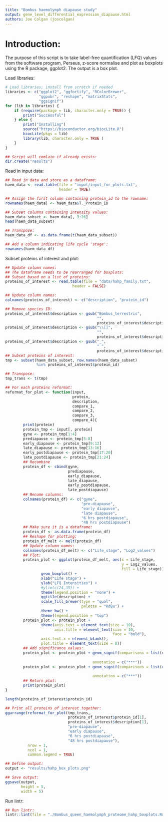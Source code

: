 ```yaml
--- 
title: "Bombus haemolymph diapause study"
output: gene_level_differential_expression_diapause.html
authors: Joe Colgan (joscolgan)
--- 
```


Introduction:
=============

The purpose of this script is to take label-free quantification (LFQ) values from the software program, Perseus, z-score normalise and plot as boxplots using the R package, ggplot2. The output is a box plot.

Load libraries:

```r
# Load libraries; install from scratch if needed
libraries <- c("ggplot2", "ggfortify", "RColorBrewer",
               "ggpubr", "reshape", "matrixStats",
               "ggsignif")
for (lib in libraries) {
    if (require(package = lib, character.only = TRUE)) {
        print("Successful")
    } else {
        print("Installing")
        source("https://bioconductor.org/biocLite.R")
        biocLite(pkgs = lib)
        library(lib, character.only = TRUE )
    }
}

## Script will comlain if already exists:
dir.create("results")
```

Read in input data:

```r
## Read in data and store as a dataframe:
haem_data <- read.table(file = "input/input_for_plots.txt",
                        header = TRUE)

## Assign the first column containing protein_id to the rowname:
rownames(haem_data) <- haem_data$T._Protein_ID

## Subset columns containing intensity values:
haem_data_subset <- haem_data[, 3:26]
head(haem_data_subset)

## Transpose:
haem_data_df <- as.data.frame(t(haem_data_subset))

## Add a column indicating life cycle 'stage':
rownames(haem_data_df)
```

Subset proteins of interest and plot:

```r
## Update column names:
## The dataframe needs to be rearranged for boxplots:
## Subset based on a list of proteins:
proteins_of_interest <- read.table(file = "data/hahp_family.txt",
                              header = FALSE)

## Update column names:
colnames(proteins_of_interest) <- c("description", "protein_id")

## Remove species ID:
proteins_of_interest$description <- gsub("Bombus_terrestris",
                                         "",
                                         proteins_of_interest$description)
proteins_of_interest$description <- gsub("\\[]",
                                         "",
                                         proteins_of_interest$description)
proteins_of_interest$description <- gsub("_",
                                         " ",
                                         proteins_of_interest$description)
## Subset proteins of interest:
tmp <- subset(haem_data_subset, row.names(haem_data_subset)
              %in% proteins_of_interest$protein_id)

## Transpose:
tmp_trans <- t(tmp)

## For each proteins reformat:
reformat_for_plot <- function(input,
                              protein,
                              description,
                              compare_1,
                              compare_2,
                              compare_3,
                              compare_4){
        print(protein)
        protein_tmp <- input[, protein]
        gyne <- protein_tmp[1:4]
        prediapause <- protein_tmp[5:8]
        early_diapause <- protein_tmp[9:12]
        late_diapause <- protein_tmp[13:16]
        early_postdiapause <- protein_tmp[17:20]
        late_postdiapause <- protein_tmp[21:24]
        ## Recombine
        protein_df <- cbind(gyne,
                            prediapause,
                            early_diapause,
                            late_diapause,
                            early_postdiapause,
                            late_postdiapause)
        ## Rename columns:
        colnames(protein_df) <- c("gyne",
                                  "pre-diapause",
                                  "early diapause",
                                  "late diapause",
                                  "6 hrs postdiapause",
                                  "48 hrs postdiapause")
        ## Make sure it is a dataframe:
        protein_df <- as.data.frame(protein_df)
        ## Reshape for plotting:
        protein_df_melt <- melt(protein_df)
        ## Update column names:
        colnames(protein_df_melt) <- c("Life_stage", "Log2_values")
        ## Plot:
        protein_plot <- ggplot(protein_df_melt, aes(x = Life_stage,
                                                    y = Log2_values,
                                                    fill = Life_stage)) +
                geom_boxplot() +
                xlab("Life stage") +
                ylab("LFQ Intensities") +
                #ylim(c(24,35)) +
                theme(legend.position = "none") +
                ggtitle(description) +
                scale_fill_brewer(type = "qual",
                                  palette = "RdBu") +
                theme_bw() +
                theme(legend.position = "top")
        protein_plot <- protein_plot +
                theme(axis.text = element_text(size = 10),
                      axis.title = element_text(size = 10,
                                                face = "bold"),
                axis.text.x = element_blank(),
                plot.title = element_text(size = 8))
        ## Add significance values:
        protein_plot <- protein_plot + geom_signif(comparisons = list(c(compare_1,
                                                                       compare_2)),
                                       annotation = c("***"))
        protein_plot <- protein_plot + geom_signif(comparisons = list(c(compare_3,
                                                                       compare_4)),
                                       annotation = c("***"))
        ## Return plot:
        print(protein_plot)
}

length(proteins_of_interest$protein_id)

## Print all proteins of interest together:
ggarrange(reformat_for_plot(tmp_trans,
                            proteins_of_interest$protein_id[1],
                            proteins_of_interest$description[1],
                            "pre-diapause",
                            "early diapause",
                            "6 hrs postdiapause",
                            "48 hrs postdiapause"),
          nrow = 1,
          ncol = 1,
          common.legend = TRUE)

## Define output:
output <- "results/hahp_box_plots.png"

## Save output:
ggsave(output,
       height = 5,
       width = 5)
```

Run lintr:

```r
## Run lintr:
lintr::lint(file = "./Bombus_queen_haemolymph_proteome_hahp_boxplots.Rmd")
```

